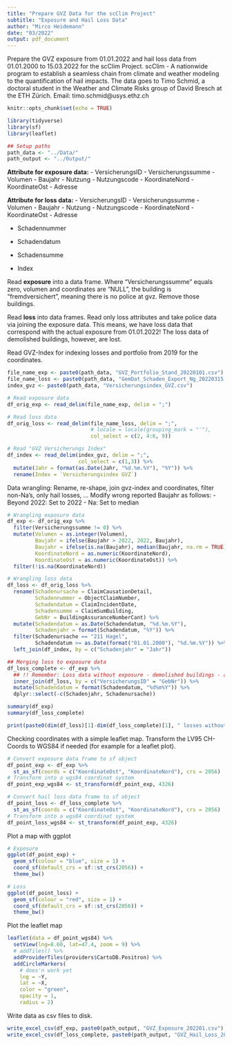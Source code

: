 ```yaml
---
title: "Prepare GVZ Data for the scClim Project"
subtitle: "Exposure and Hail Loss Data"
author: "Mirco Heidemann"
date: "03/2022"
output: pdf_document
---
```

Prepare the GVZ exposure from 01.01.2022 and hail loss data from 01.01.2000 to 15.03.2022 for the scClim Project. scClim - A nationwide program to establish a seamless chain from climate and weather modeling to the quantification of hail impacts.
The data goes to Timo Schmid, a doctoral student in the Weather and Climate Risks group of David Bresch at the ETH Zürich.
Email: timo.schmid@usys.ethz.ch

```r
knitr::opts_chunk$set(echo = TRUE)

library(tidyverse)
library(sf)
library(leaflet)

## Setup paths
path_data <- "../Data/"
path_output <- "../Output/"
```

**Attribute for exposure data:**
- VersicherungsID
- Versicherungssumme
- Volumen
- Baujahr
- Nutzung
- Nutzungscode
- KoordinateNord
- KoordinateOst
- Adresse

**Attribute for loss data:**
- VersicherungsID
- Versicherungssumme
- Volumen
- Baujahr
- Nutzung
- Nutzungscode
- KoordinateNord
- KoordinateOst
- Adresse

- Schadennummer
- Schadendatum
- Schadensumme

- Index

Read **exposure** into a data frame. Where "Versicherungssumme" equals zero, volumen and coordinates are "NULL", the building is "fremdversichert", meaning there is no police at gvz. Remove those buildings.

Read **loss** into data frames. Read only loss attributes and take police data via joining the exposure data. This means, we have loss data that correspond with the actual exposure from 01.01.2022! The loss data of demolished buildings, however, are lost.

Read GVZ-Index for indexing losses and portfolio from 2019 for the coordinates.
```r
file_name_exp <- paste0(path_data, "GVZ_Portfolio_Stand_20220101.csv")
file_name_loss <- paste0(path_data, "GemDat_Schaden_Export_Ng_20220315.csv")
index_gvz <- paste0(path_data, "Versicherungsindex_GVZ.csv")

# Read exposure data
df_orig_exp <- read_delim(file_name_exp, delim = ";")

# Read loss data
df_orig_loss <- read_delim(file_name_loss, delim = ";",
                           # locale = locale(grouping_mark = "'"),
                           col_select = c(2, 4:6, 9))

# Read "GVZ Versicherungs Index"
df_index <- read_delim(index_gvz, delim = ";",
                       col_select = c(1,3)) %>% 
  mutate(Jahr = format(as.Date(Jahr, "%d.%m.%Y"), "%Y")) %>% 
  rename(Index = `Versicherungsindex GVZ`)
```

Data wrangling: Rename, re-shape, join gvz-index and coordinates, filter non-Na's, only hail losses, ...
Modify wrong reported Baujahr as follows:
- Beyond 2022: Set to 2022
- Na: Set to median

```r
# Wrangling exposure data
df_exp <- df_orig_exp %>% 
  filter(Versicherungssumme != 0) %>% 
  mutate(Volumen = as.integer(Volumen),
         Baujahr = ifelse(Baujahr > 2022, 2022, Baujahr),
         Baujahr = ifelse(is.na(Baujahr), median(Baujahr, na.rm = TRUE), Baujahr),
         KoordinateNord = as.numeric(KoordinateNord),
         KoordinateOst = as.numeric(KoordinateOst)) %>% 
  filter(!is.na(KoordinateNord))

# Wrangling loss data
df_loss <- df_orig_loss %>% 
  rename(Schadenursache = ClaimCausationDetail,
         Schadennummer = ObjectClaimNumber,
         Schadendatum = ClaimIncidentDate,
         Schadensumme = ClaimSumBuilding,
         GebNr = BuildingAssuranceNumberCant) %>% 
  mutate(Schadendatum = as.Date(Schadendatum, "%d.%m.%Y"),
         Schadenjahr = format(Schadendatum, "%Y")) %>%
  filter(Schadenursache == "211 Hagel",
         Schadendatum >= as.Date(format("01.01.2000"), "%d.%m.%Y")) %>% 
  left_join(df_index, by = c("Schadenjahr" = "Jahr"))

## Merging loss to exposure data
df_loss_complete <- df_exp %>% 
  ## !! Remember: Loss data without exposure - demolished buildings - are lost
  inner_join(df_loss, by = c("VersicherungsID" = "GebNr")) %>% 
  mutate(Schadendatum = format(Schadendatum, "%d%m%Y")) %>% 
  dplyr::select(-c(Schadenjahr, Schadenursache))

summary(df_exp)
summary(df_loss_complete)

print(paste0(dim(df_loss)[1]-dim(df_loss_complete)[1], " losses without a current building belonging to demolished buildings. This claims will be lost."))
```

Checking coordinates with a simple leaflet map.
Transform the LV95 CH-Coords to WGS84 if needed (for example for a leaflet plot).
```r
# Convert exposure data frame to sf object
df_point_exp <- df_exp %>%
  st_as_sf(coords = c("KoordinateOst", "KoordinateNord"), crs = 2056)
# Transform into a wgs84 coordinat system
df_point_exp_wgs84 <- st_transform(df_point_exp, 4326)

# Convert hail loss data frame to sf object
df_point_loss <- df_loss_complete %>%
  st_as_sf(coords = c("KoordinateOst", "KoordinateNord"), crs = 2056)
# Transform into a wgs84 coordinat system
df_point_loss_wgs84 <- st_transform(df_point_exp, 4326)
```

Plot a map with ggplot
```r
# Exposure
ggplot(df_point_exp) +
  geom_sf(colour = "blue", size = 1) +
  coord_sf(default_crs = sf::st_crs(2056)) +
  theme_bw()

# Loss
ggplot(df_point_loss) +
  geom_sf(colour = "red", size = 1) +
  coord_sf(default_crs = sf::st_crs(2056)) +
  theme_bw()
```


Plot the leaflet map
```r
leaflet(data = df_point_wgs84) %>%
  setView(lng=8.60, lat=47.4, zoom = 9) %>% 
  # addTiles() %>% 
  addProviderTiles(providers$CartoDB.Positron) %>% 
  addCircleMarkers(
    # does'n work yet
    lng = ~Y,
    lat = ~X,
    color = "green",
    opacity = 1,
    radius = 2)
```

Write data as csv files to disk.
```r
write_excel_csv(df_exp, paste0(path_output, "GVZ_Exposure_202201.csv"), delim = ";")
write_excel_csv(df_loss_complete, paste0(path_output, "GVZ_Hail_Loss_200001_to_202203.csv"), delim = ";")
```

